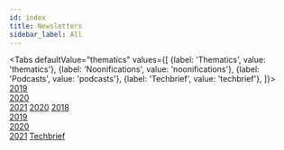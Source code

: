 ```yaml
---
id: index
title: Newsletters
sidebar_label: All
---
```



<Tabs
    defaultValue="thematics"
    values={[
        {label: 'Thematics', value: 'thematics'},
        {label: 'Noonifications', value: 'noonifications'},
        {label: 'Podcasts', value: 'podcasts'},
        {label: 'Techbrief', value: 'techbrief'},
    ]}>
    <TabItem value="thematics">
       <a href="thematic/2019/thematic-january">2019</a>
       <br/>
       <a href="thematic/2020/thematic-january">2020</a>
       <br/>
       <a href="thematic/2021/thematic-january">2021</a>
    </TabItem>
    <TabItem value="noonifications">
        <a href="noonifications/noonifications-january">2020</a>
    </TabItem>
    <TabItem value="podcasts">
        <a href="podcasts/2018/podcasts-2018">2018</a>
        <br/>
        <a href="podcasts/2019/podcasts-2019">2019</a>
        <br/>
        <a href="podcasts/2020/podcasts-2020">2020</a>
        <br/>
        <a href="podcasts/2021/podcasts-2021">2021</a>
    </TabItem>
    <TabItem value="techbrief">
        <a href="techbrief/techbrief">Techbrief</a>
    </TabItem>
</Tabs>